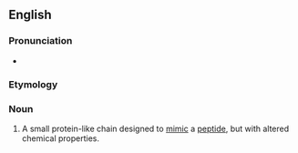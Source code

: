 ==English==

===Pronunciation===
* {{IPA|pɛpˌtaɪdoʊmɪˈmɛtɪk|lang=en}}

===Etymology===
{{af|en|peptide|-o-|mimetic}}

===Noun===
{{en-noun}}
{{wikipedia}}
# {{lb|en|biochemistry}} A small protein-like chain designed to [[mimic]] a [[peptide]], but with altered chemical properties.
